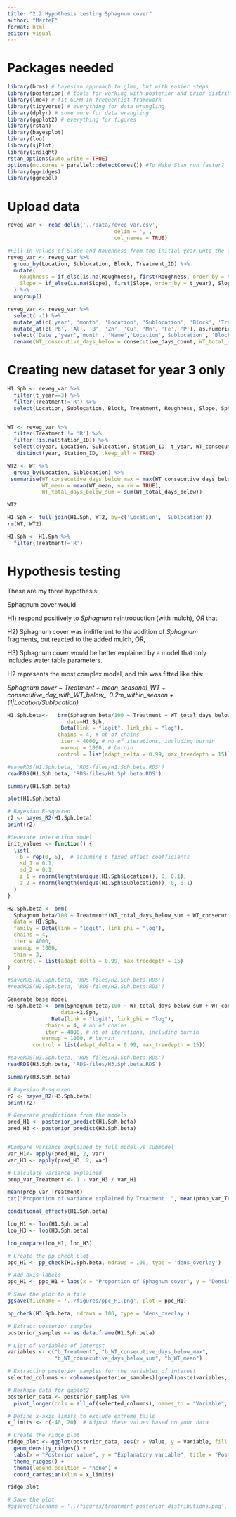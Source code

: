 ```yaml
---
title: "2.2 Hypothesis testing Sphagnum cover"
author: "MarteF"
format: html
editor: visual
---
```


# Packages needed

```r
library(brms) # bayesian approach to glmm, but with easier steps 
library(posterior) # tools for working with posterior and prior distributions 
library(lme4) # fit GLMM in frequentist framework 
library(tidyverse) # everything for data wrangling 
library(dplyr) # some more for data wrangling 
library(ggplot2) # everything for figures 
library(rstan) 
library(bayesplot) 
library(loo)  
library(sjPlot)
library(insight)
rstan_options(auto_write = TRUE) 
options(mc.cores = parallel::detectCores()) #To Make Stan run faster?
library(ggridges)
library(ggrepel)
```

# Upload data

```r
reveg_var <- read_delim('../data/reveg_var.csv', 
                                  delim = ',',
                                  col_names = TRUE)

#Fill in values of Slope and Roughness from the initial year unto the following years:
reveg_var <- reveg_var %>%
  group_by(Location, Sublocation, Block, Treatment_ID) %>%
  mutate(
    Roughness = if_else(is.na(Roughness), first(Roughness, order_by = t_year), Roughness),
    Slope = if_else(is.na(Slope), first(Slope, order_by = t_year), Slope)
  ) %>%
  ungroup()
```

```r
reveg_var <- reveg_var %>% 
  select( -1) %>%
  mutate_at(c('year', 'month', 'Location', 'Sublocation', 'Block', 'Treatment_ID', 'Treatment', 'Name', 'Station_ID'), as.factor) %>%
  mutate_at(c('Pb', 'Al', 'B', 'Zn', 'Cu', 'Mn', 'Fe', 'P'), as.numeric) %>%
  select('Date','year','month', 'Name','Location','Sublocation', 'Block', 'Treatment', 'Treatment_ID', 'Station_ID', everything()) %>%
  rename(WT_consecutive_days_below = consecutive_days_count, WT_total_days_below=total_days, WT_mean=gs_mean, WT_max=gs_max, WT_min=gs_min)
```

# Creating new dataset for year 3 only

```r
H1.Sph <- reveg_var %>%
  filter(t_year==3) %>%
  filter(Treatment!='R') %>%
  select(Location, Sublocation, Block, Treatment, Roughness, Slope, Sphagnum, Change_Total, Sphagnum_nozero, Sphagnum_int, Sphagnum_no1, Sphagnum_beta)



```

```r
WT <- reveg_var %>%
  filter(Treatment != 'R') %>%
  filter(!is.na(Station_ID)) %>%
  select(c(year, Location, Sublocation, Station_ID, t_year, WT_consecutive_days_below, WT_mean, WT_max, WT_min, WT_total_days_below)) %>%
   distinct(year, Station_ID, .keep_all = TRUE)

WT2 <- WT %>%
  group_by(Location, Sublocation) %>%
 summarise(WT_consecutive_days_below_max = max(WT_consecutive_days_below),
           WT_mean = mean(WT_mean, na.rm = TRUE),
           WT_total_days_below_sum = sum(WT_total_days_below))

WT2
```

```r
H1.Sph <- full_join(H1.Sph, WT2, by=c('Location', 'Sublocation'))
rm(WT, WT2)

H1.Sph <- H1.Sph %>%
  filter(Treatment!='R')
```

# Hypothesis testing

These are my three hypothesis:

Sphagnum cover would

H1) respond positively to *Sphagnum* reintroduction (with mulch), *OR* that  

H2) Sphagnum cover was indifferent to the addition of *Sphagnum* fragments, but reacted to the added mulch, OR,  

H3) Sphagnum cover would be better explained by a model that only includes water table parameters. 

H2 represents the most complex model, and this was fitted like this: 

*Sphagnum cover \~ Treatment + mean_seasonal_WT + consecutive_day_with_WT_below\_-0.2m_within_season + (1\|Location/Sublocation)* 

```r

H1.Sph.beta<-   brm(Sphagnum_beta/100 ~ Treatment + WT_total_days_below_sum + WT_consecutive_days_below_max + WT_mean + (1 | Location/Sublocation),
                   data=H1.Sph,
                 Beta(link = "logit", link_phi = "log"),
                chains = 4, # nb of chains
                 iter = 4000, # nb of iterations, including burnin
                 warmup = 1000, # burnin
                control = list(adapt_delta = 0.99, max_treedepth = 15))

#saveRDS(H1.Sph.beta, 'RDS-files/H1.Sph.beta.RDS')
readRDS(H1.Sph.beta, 'RDS-files/H1.Sph.beta.RDS')
```

```r
summary(H1.Sph.beta)
```

```r
plot(H1.Sph.beta)
```

```r
# Bayesian R-squared
r2 <- bayes_R2(H1.Sph.beta)
print(r2)


```

```r
#Generate interaction model
init_values <- function() {
  list(
    b = rep(0, 6),  # assuming 6 fixed effect coefficients
    sd_1 = 0.1, 
    sd_2 = 0.1, 
    z_1 = rnorm(length(unique(H1.Sph$Location)), 0, 0.1),
    z_2 = rnorm(length(unique(H1.Sph$Sublocation)), 0, 0.1)
  )
}

H2.Sph.beta <- brm(
  Sphagnum_beta/100 ~ Treatment*(WT_total_days_below_sum + WT_consecutive_days_below_max + WT_mean) + (1 | Location/Sublocation),
  data = H1.Sph,
  family = Beta(link = "logit", link_phi = "log"),
  chains = 4,
  iter = 4000,
  warmup = 1000,
  thin = 3,
  control = list(adapt_delta = 0.99, max_treedepth = 15)
)

#saveRDS(H2.Sph.beta, 'RDS-files/H2.Sph.beta.RDS')
#readRDS(H2.Sph.beta, 'RDS-files/H2.Sph.beta.RDS')
```

```r
Generate base model
H3.Sph.beta <- brm(Sphagnum_beta/100 ~ WT_total_days_below_sum + WT_consecutive_days_below_max + WT_mean + (1 | Location/Sublocation),
                 data=H1.Sph,
              Beta(link = "logit", link_phi = "log"),
            chains = 4, # nb of chains
            iter = 4000, # nb of iterations, including burnin
           warmup = 1000, # burnin
        control = list(adapt_delta = 0.99, max_treedepth = 15))

#saveRDS(H3.Sph.beta, 'RDS-files/H3.Sph.beta.RDS')
readRDS(H3.Sph.beta, 'RDS-files/H3.Sph.beta.RDS')
```

```r
summary(H3.Sph.beta)
```

```r
# Bayesian R-squared
r2 <- bayes_R2(H3.Sph.beta)
print(r2)
```

```r
# Generate predictions from the models
pred_H1 <- posterior_predict(H1.Sph.beta)
pred_H3 <- posterior_predict(H3.Sph.beta)


#Compare variance explained by full model vs submodel
var_H1<- apply(pred_H1, 2, var)
var_H3 <- apply(pred_H3, 2, var)

```

```r
# Calculate variance explained
prop_var_Treatment <- 1 - var_H3 / var_H1

mean(prop_var_Treatment)
cat("Proportion of variance explained by Treatment: ", mean(prop_var_Treatment), "\n")

```

```r
conditional_effects(H1.Sph.beta)
```

```r
loo_H1 <- loo(H1.Sph.beta)
loo_H3 <- loo(H3.Sph.beta)

loo_compare(loo_H1, loo_H3)
```

```r
# Create the pp_check plot
ppc_H1 <- pp_check(H1.Sph.beta, ndraws = 100, type = 'dens_overlay')

# Add axis labels
ppc_H1 <- ppc_H1 + labs(x = "Proportion of Sphagnum cover", y = "Density")

# Save the plot to a file
ggsave(filename = '../figures/ppc_H1.png', plot = ppc_H1)
```

```r
pp_check(H3.Sph.beta, ndraws = 100, type = 'dens_overlay')
```

```r
# Extract posterior samples
posterior_samples <- as.data.frame(H1.Sph.beta)

# List of variables of interest
variables <- c("b_Treatment", "b_WT_consecutive_days_below_max", 
               "b_WT_consecutive_days_below_sum", "b_WT_mean")

# Extracting posterior samples for the variables of interest
selected_columns <- colnames(posterior_samples)[grepl(paste(variables, collapse = "|"), colnames(posterior_samples))]

# Reshape data for ggplot2
posterior_data <- posterior_samples %>%
  pivot_longer(cols = all_of(selected_columns), names_to = "Variable", values_to = "Value")

# Define x-axis limits to exclude extreme tails
x_limits <- c(-40, 20)  # Adjust these values based on your data

# Create the ridge plot
ridge_plot <- ggplot(posterior_data, aes(x = Value, y = Variable, fill = Variable)) +
  geom_density_ridges() +
  labs(x = "Posterior value", y = "Explanatory variable", title = "Posterior distributions of explanatory variables") +
  theme_ridges() +
  theme(legend.position = "none") +
  coord_cartesian(xlim = x_limits)

ridge_plot

# Save the plot
#ggsave(filename = '../figures/treatment_posterior_distributions.png', plot = ridge_plot)
```
